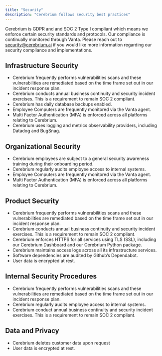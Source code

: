 ```yaml
---
title: "Security"
description: "Cerebrium follows security best practices"
---
```


Cerebrium is GDPR and and SOC 2 Type I compliant which means we enforce certain security standards and protocols. Our compliance is continually monitored through Vanta. Please reach out to security@cerebrium.ai if you would like more information regarding our security compliance and implementations. 

## Infrastructure Security
- Cerebrium frequently performs vulnerabilities scans and these vulnerabilities are remediated based on the time frame set out in our incident response plan.
- Cerebrium conducts annual business continuity and security incident exercises. This is a requirement to remain SOC 2 compliant.
- Cerebrium has daily database backups enabled.
- Employee Computers are frequently monitored via the Vanta agent.
- Multi Factor Authentication (MFA) is enforced across all platforms relating to Cerebrium.
- Cerebrium uses logging and metrics observability providers, including Datadog and BugSnag.

## Organizational Security
- Cerebrium employees are subject to a general security awareness training during their onboarding period.
- Cerebrium regularly audits employee access to internal systems.
- Employee Computers are frequently monitored via the Vanta agent.
- Multi Factor Authentication (MFA) is enforced across all platforms relating to Cerebrium.

## Product Security
- Cerebrium frequently performs vulnerabilities scans and these vulnerabilities are remediated based on the time frame set out in our incident response plan.
- Cerebrium conducts annual business continuity and security incident exercises. This is a requirement to remain SOC 2 compliant.
- Cerebrium enforces HTTPS for all services using TLS (SSL), including our Cerebrium Dashboard and our Cerebrium Python package.
- Cerebrium maintains access logs across all its infrastructure services.
- Software dependencies are audited by Github’s Dependabot.
- User data is encrypted at rest.

## Internal Security Procedures
- Cerebrium frequently performs vulnerabilities scans and these vulnerabilities are remediated based on the time frame set out in our incident response plan.
- Cerebrium regularly audits employee access to internal systems.
- Cerebrium conduct annual business continuity and security incident exercises. This is a requirement to remain SOC 2 compliant.


## Data and Privacy
- Cerebrium deletes customer data upon request
- User data is encrypted at rest.
